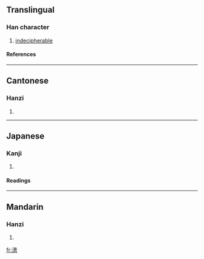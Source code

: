 ==Translingual==
===Han character===
{{Han char|rn=85|rad=水|as=11|sn=14|four=3513<sub>0</sub>|canj=水中中心 (ELLP)}}
# [[indecipherable]]
====References====
{{Han ref|kx=0647.120|dkj=18177|dj=1057.110|hdz=31723.060|uh=6F36|ud=28470|bh=E2A1|bd=58017}}

----
==Cantonese==
===Hanzi===
{{yue-hanzi|jyut=|y=waan6}}
# {{defn|Cantonese}}

----
==Japanese==
===Kanji===
{{ja-kanji|grade=|rs=水11}}
# {{defn|Japanese}} 
====Readings====
{{ja-readings|on=[[かん]] (kan), [[がん]] (gan)|kun=[[はっきりしない]] (halkirishinai)}}

----
==Mandarin==
===Hanzi===
{{cmn-hanzi|pin=[[huàn]] (huan4)|wg=huan<sup>4</sup>}}
# {{defn|Mandarin}}

[[fr:漶]]
